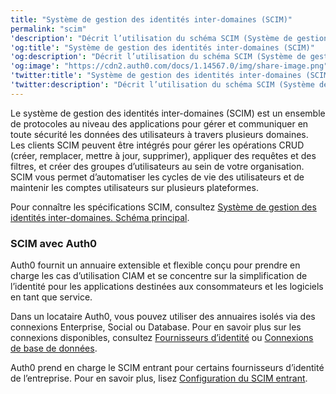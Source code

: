 ---
title: "Système de gestion des identités inter-domaines (SCIM)"
permalink: "scim"
'description': "Décrit l’utilisation du schéma SCIM (Système de gestion des identités inter-domaines) dans la gestion des identités."
'og:title': "Système de gestion des identités inter-domaines (SCIM)"
'og:description': "Décrit l’utilisation du schéma SCIM (Système de gestion des identités inter-domaines) dans la gestion des identités."
'og:image': "https://cdn2.auth0.com/docs/1.14567.0/img/share-image.png"
'twitter:title': "Système de gestion des identités inter-domaines (SCIM)"
'twitter:description': "Décrit l’utilisation du schéma SCIM (Système de gestion des identités inter-domaines) dans la gestion des identités."
---

Le système de gestion des identités inter-domaines (SCIM) est un ensemble de protocoles au niveau des applications pour gérer et communiquer en toute sécurité les données des utilisateurs à travers plusieurs domaines. Les clients SCIM peuvent être intégrés pour gérer les opérations CRUD (créer, remplacer, mettre à jour, supprimer), appliquer des requêtes et des filtres, et créer des groupes d’utilisateurs au sein de votre organisation. SCIM vous permet d’automatiser les cycles de vie des utilisateurs et de maintenir les comptes utilisateurs sur plusieurs plateformes.

Pour connaître les spécifications SCIM, consultez [Système de gestion des identités inter-domaines. Schéma principal](https://datatracker.ietf.org/doc/rfc7643/).

### SCIM avec Auth0

Auth0 fournit un annuaire extensible et flexible conçu pour prendre en charge les cas d’utilisation CIAM et se concentre sur la simplification de l’identité pour les applications destinées aux consommateurs et les logiciels en tant que service.

Dans un locataire Auth0, vous pouvez utiliser des annuaires isolés via des connexions Enterprise, Social ou Database. Pour en savoir plus sur les connexions disponibles, consultez [Fournisseurs d’identité](/docs/docs/fr-ca/authenticate/identity-providers) ou [Connexions de base de données](/docs/docs/fr-ca/authenticate/database-connections).

Auth0 prend en charge le SCIM entrant pour certains fournisseurs d’identité de l’entreprise. Pour en savoir plus, lisez [Configuration du SCIM entrant](/docs/docs/fr-ca/authenticate/protocols/scim/configure-inbound-scim).
